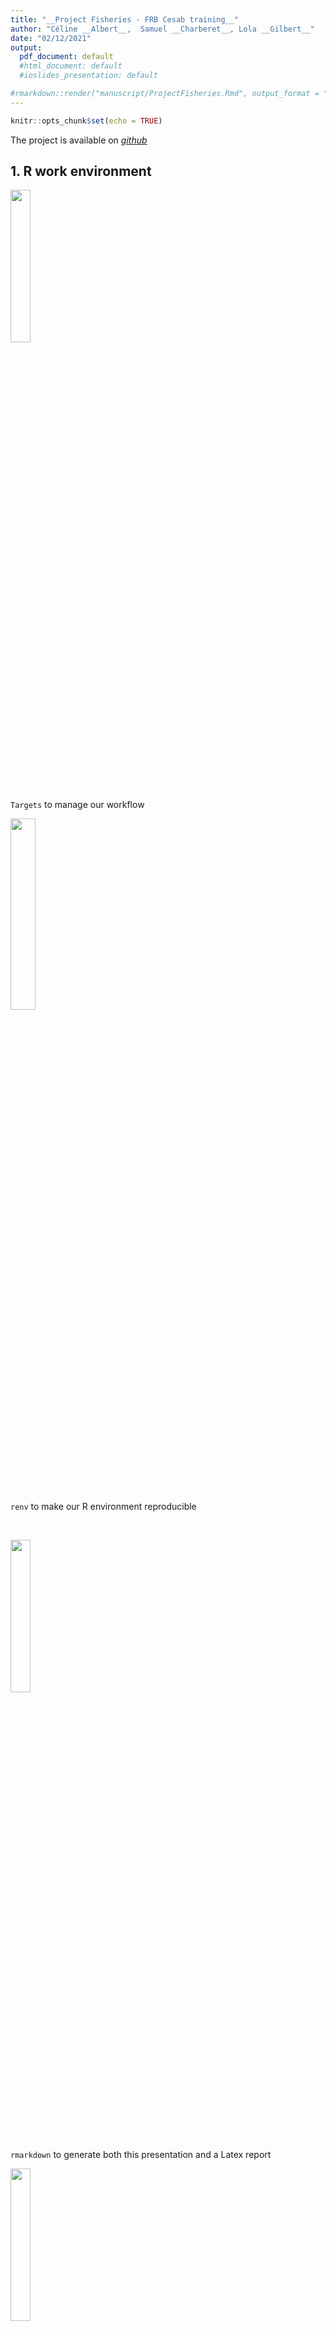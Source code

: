 ```yaml
---
title: "__Project Fisheries - FRB Cesab training__"
author: "Céline __Albert__,  Samuel __Charberet__, Lola __Gilbert__"
date: "02/12/2021"
output:
  pdf_document: default
  #html_document: default
  #ioslides_presentation: default

#rmarkdown::render("manuscript/ProjectFisheries.Rmd", output_format = "ioslides_presentation", output_file = "presentation.html")
---
```


```r
knitr::opts_chunk$set(echo = TRUE)
```

The project is available on _[github](https://github.com/samuelcharberet/project.frb.fisheries)_

## 1. R work environment

<div class="columns-2">

![](../analysis/Image/targets.png){width=25%} <br />
`Targets` to manage our workflow  

![](../analysis/Image/renv.png){width=28%}  <br />
`renv` to make our R environment reproducible  

</div>
<br />
<div class="columns-2">

![](../analysis/Image/rmarkdown.png){width=25%} <br />
`rmarkdown` to generate both this presentation and a Latex report  

![](../analysis/Image/ggplot.png){width=25%} <br />
`ggplot2`  to visualize our data  

</div>

## 2. Question

How much carbon (C), nitrogen (N), and phosphorus (P) is extracted every year from the Barents Sea through fishing ?

<center>
![](../analysis/Image/map.png){width=60%}
</center>


## 2. Data
### 2.1. Data extracted  

* __Carbone (C), Nitrogen (N), Phosphorus (P)__ content (% of dry mass) from Jabot, F. et al., (2020): Dataset for the article "Body stoichiometry of heterotrophs: assessing drivers of interspecific variations in elemental composition". figshare. Dataset. https://doi.org/10.6084/m9.figshare.13366310.v1  


* __Tonnage__ from _Sea Around Us_ We downloaded data for the Barents Sea area on the Website:  https://www.seaaroundus.org/

<center>
![](../analysis/Image/sau.png){width=15%}
</center>


* __Taxonomic data__ from the Global Biodiveristy Information Facility (GBIF)

<center>
![](../analysis/Image/gbif.png){width=15%}
</center>

---

### 2.2. Data manipulation  

Having two different dataset has required to join them. However, the species name were not exactly noted the same way on the two documents. Therefore we had to do some cleaning on both datasets.


### 2.3. Final dataset  

Our final dataset contains:  
- Carbon (C)  
- Nitrogen (N)  
- Phosphorus (P)  
- Species (n species of fishes)  
- Tonnage  
- Countries  
- Type of gear  


## 3. Analyses and vizualisation

### C, N, P data
```r
targets::tar_read(plot_CNP_exp)
```

---

### Important counrty catch data

```r
targets::tar_read(plot_landedval_sp)
```

---
### A surprising plot

```r
targets::tar_read(plot_flanded_nb_countries)
```

## 4. Workflow 

### vizualisation of tar_visnetwork

<center>
![](../analysis/Image/Tar_Vizualisation.png){width=80%}
<center>





